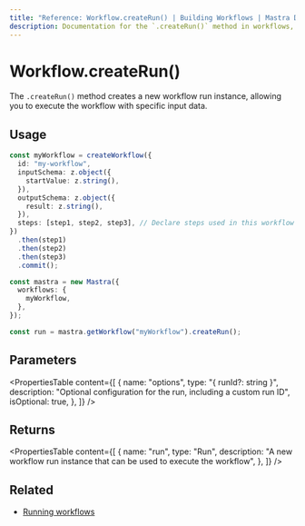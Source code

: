 ```yaml
---
title: "Reference: Workflow.createRun() | Building Workflows | Mastra Docs"
description: Documentation for the `.createRun()` method in workflows, which creates a new workflow run instance.
---
```


# Workflow.createRun()

The `.createRun()` method creates a new workflow run instance, allowing you to execute the workflow with specific input data.

## Usage

```typescript
const myWorkflow = createWorkflow({
  id: "my-workflow",
  inputSchema: z.object({
    startValue: z.string(),
  }),
  outputSchema: z.object({
    result: z.string(),
  }),
  steps: [step1, step2, step3], // Declare steps used in this workflow
})
  .then(step1)
  .then(step2)
  .then(step3)
  .commit();

const mastra = new Mastra({
  workflows: {
    myWorkflow,
  },
});

const run = mastra.getWorkflow("myWorkflow").createRun();
```

## Parameters

<PropertiesTable
  content={[
    {
      name: "options",
      type: "{ runId?: string }",
      description:
        "Optional configuration for the run, including a custom run ID",
      isOptional: true,
    },
  ]}
/>

## Returns

<PropertiesTable
  content={[
    {
      name: "run",
      type: "Run",
      description:
        "A new workflow run instance that can be used to execute the workflow",
    },
  ]}
/>

## Related

- [Running workflows](../../docs/workflows/overview.mdx#running-workflows)
